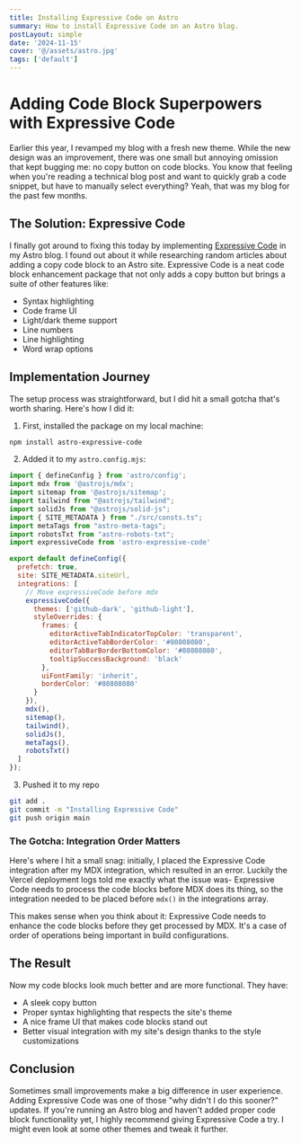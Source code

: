 ```yaml
---
title: Installing Expressive Code on Astro
summary: How to install Expressive Code on an Astro blog.
postLayout: simple
date: '2024-11-15'
cover: '@/assets/astro.jpg'
tags: ['default']
---
```


# Adding Code Block Superpowers with Expressive Code

Earlier this year, I revamped my blog with a fresh new theme. While the new design was an improvement, there was one small but annoying omission that kept bugging me: no copy button on code blocks. You know that feeling when you're reading a technical blog post and want to quickly grab a code snippet, but have to manually select everything? Yeah, that was my blog for the past few months.

## The Solution: Expressive Code

I finally got around to fixing this today by implementing [Expressive Code](https://expressive-code.com/) in my Astro blog. I found out about it while researching random articles about adding a copy code block to an Astro site. Expressive Code is a neat code block enhancement package that not only adds a copy button but brings a suite of other features like:

- Syntax highlighting
- Code frame UI
- Light/dark theme support
- Line numbers
- Line highlighting
- Word wrap options

## Implementation Journey

The setup process was straightforward, but I did hit a small gotcha that's worth sharing. Here's how I did it:

1. First, installed the package on my local machine:
```bash
npm install astro-expressive-code
```

2. Added it to my `astro.config.mjs`:
```javascript
import { defineConfig } from 'astro/config';
import mdx from '@astrojs/mdx';
import sitemap from '@astrojs/sitemap';
import tailwind from "@astrojs/tailwind";
import solidJs from "@astrojs/solid-js";
import { SITE_METADATA } from "./src/consts.ts";
import metaTags from "astro-meta-tags";
import robotsTxt from "astro-robots-txt";
import expressiveCode from 'astro-expressive-code'

export default defineConfig({
  prefetch: true,
  site: SITE_METADATA.siteUrl,
  integrations: [
    // Move expressiveCode before mdx
    expressiveCode({
      themes: ['github-dark', 'github-light'],
      styleOverrides: {
        frames: {
          editorActiveTabIndicatorTopColor: 'transparent',
          editorActiveTabBorderColor: '#80808080',
          editorTabBarBorderBottomColor: '#80808080',
          tooltipSuccessBackground: 'black'
        },
        uiFontFamily: 'inherit',
        borderColor: '#80808080'
      }
    }),
    mdx(), 
    sitemap(), 
    tailwind(), 
    solidJs(), 
    metaTags(), 
    robotsTxt()
  ]
});
```
3. Pushed it to my repo
```bash
git add .
git commit -m "Installing Expressive Code"
git push origin main
```

### The Gotcha: Integration Order Matters

Here's where I hit a small snag: initially, I placed the Expressive Code integration after my MDX integration, which resulted in an error. Luckily the Vercel deployment logs told me exactly what the issue was- Expressive Code needs to process the code blocks before MDX does its thing, so the integration needed to be placed before `mdx()` in the integrations array.

This makes sense when you think about it: Expressive Code needs to enhance the code blocks before they get processed by MDX. It's a case of order of operations being important in build configurations.

## The Result

Now my code blocks look much better and are more functional. They have:
- A sleek copy button
- Proper syntax highlighting that respects the site's theme
- A nice frame UI that makes code blocks stand out
- Better visual integration with my site's design thanks to the style customizations

## Conclusion

Sometimes small improvements make a big difference in user experience. Adding Expressive Code was one of those "why didn't I do this sooner?" updates. If you're running an Astro blog and haven't added proper code block functionality yet, I highly recommend giving Expressive Code a try. I might even look at some other themes and tweak it further. 

